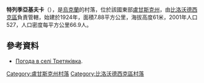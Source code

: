 {{coord|49|7|4|N|39|35|15|E|scale:100000|display=title}}

'''特列季亞基夫卡'''（{{lang-uk|Третяківка}}），是[[烏克蘭|烏克蘭]]的村落，位於該國東部[[盧甘斯克州|盧甘斯克州]]，由[[比洛沃德西克區|比洛沃德西克區]]負責管轄，始建於1924年，面積7.88平方公里，海拔高度61米，2001年人口527，人口密度每平方公里66.9人。

==參考資料==
* [http://weather.in.ua/ua/lyganskaja/26398 Погода в селі Третяківка].

{{DEFAULTSORT:Третяківка}}
[[Category:盧甘斯克州村落|Category:盧甘斯克州村落]]
[[Category:比洛沃德西克區村落|Category:比洛沃德西克區村落]]


{{Luhansk-geo-stub}}